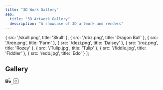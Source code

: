 ```yaml
---
title: "3D Work Gallery"
seo:
  title: "3D Artwork Gallery"
  description: "A showcase of 3D artwork and renders"
---
```



  { src: '/skull.png', title: 'Skull' },
  { src: '/dbz.png', title: 'Dragon Ball' },
  { src: '/tree.png', title: 'Farm' },
  { src: '/dezi.png', title: 'Daisey' },
  { src: '/roz.png', title: 'Rozey' },
  { src: '/Tulip.jpg', title: 'Tulip' },
  { src: '/fiddle.jpg', title: 'Fiddler' },
  { src: '/edo.jpg', title: 'Edo' }
];

<section class="max-w-6xl mx-auto py-1 px-2 sm:px-1">
  <div className="flex flex-col md:flex-row md:items-center md:justify-between mb-6">
    <h1 class="text-5xl text-left font-serif tracking-tight italic">Gallery</h1>
    <div className="flex gap-4 mt-3 md:mt-0">
      <a href="https://www.behance.net/SMSXART" target="_blank" rel="noopener noreferrer" 
         className="inline-flex items-center justify-center p-2 text-main bg-main border border-main rounded-full transition hover:bg-muted" 
         aria-label="Behance Profile">
        <svg xmlns="http://www.w3.org/2000/svg" width="20" height="20" viewBox="0 0 24 24" fill="currentColor" stroke="none">
          <path d="M7.803 5.731c.589 0 1.119.051 1.605.155.483.103.895.273 1.243.508.343.235.611.553.804.947.195.395.291.879.291 1.451 0 .619-.141 1.137-.421 1.551-.284.414-.7.753-1.255 1.015.757.219 1.318.602 1.69 1.146.374.549.557 1.205.557 1.975 0 .623-.123 1.155-.368 1.594-.245.439-.573.789-.989 1.048-.416.26-.89.448-1.424.56a8.779 8.779 0 0 1-1.661.16H1V5.731h6.803zm-.351 4.939c.487 0 .885-.093 1.203-.283.315-.189.477-.504.477-.947 0-.246-.051-.447-.154-.597-.103-.151-.245-.272-.427-.367-.179-.095-.384-.162-.615-.203a4.001 4.001 0 0 0-.69-.061H3.915v2.459h3.537zm.244 5.377c.264 0 .51-.019.731-.057.225-.035.416-.103.578-.203.166-.1.293-.234.387-.403.095-.169.143-.389.143-.66 0-.523-.176-.901-.533-1.136-.351-.236-.84-.353-1.467-.353H3.915v2.812h3.781zM16.592 16.013c.4.363.889.545 1.468.545.456 0 .848-.099 1.175-.3.324-.2.528-.418.611-.649h2.029c-.327 1.011-.82 1.732-1.488 2.15-.664.42-1.473.629-2.428.629-.659 0-1.25-.105-1.775-.315-.522-.21-.969-.503-1.339-.883-.366-.38-.646-.835-.839-1.364-.191-.53-.288-1.109-.288-1.741 0-.609.099-1.174.288-1.695.193-.52.474-.975.85-1.358.375-.385.825-.684 1.355-.897.53-.214 1.121-.32 1.78-.32.732 0 1.359.129 1.881.389.522.26.951.611 1.291 1.057.34.446.582.962.729 1.548.146.586.195 1.206.146 1.857h-6.027c.014.635.175 1.141.519 1.504zm2.582-4.052c-.317-.321-.783-.482-1.395-.482-.391 0-.714.077-.973.233-.254.154-.461.337-.621.548-.156.209-.265.426-.326.651-.065.226-.1.421-.114.588h3.982c-.15-.636-.453-1.216-.553-1.538zM19.053 2h-7.763v1.859h7.763V2z"/>
        </svg>
      </a>      <a href="https://www.instagram.com/smsxart" target="_blank" rel="noopener noreferrer" 
         className="inline-flex items-center justify-center p-2 text-main bg-main border border-main rounded-full transition hover:bg-muted" 
         aria-label="Instagram Profile">
        <svg xmlns="http://www.w3.org/2000/svg" width="20" height="20" viewBox="0 0 24 24" fill="none" stroke="currentColor" strokeWidth="2" strokeLinecap="round" strokeLinejoin="round">
          <rect x="2" y="2" width="20" height="20" rx="5" ry="5"></rect>
          <path d="M16 11.37A4 4 0 1 1 12.63 8 4 4 0 0 1 16 11.37z"></path>
          <line x1="17.5" y1="6.5" x2="17.51" y2="6.5"></line>
        </svg>
      </a>
    </div>
  </div>
  <Gallery images={artworks} />
</section>
